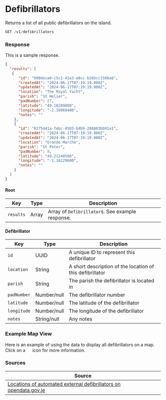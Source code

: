
# Defibrillators

Returns a list of all public defibrillators on the island.

```jsx
GET /v1/defibrillators
```

### Response
<Tabs>
<TabItem value="res-sample-200" label="200 (OK)">

This is a sample response.

```json title="Status: 200 (OK)"
{
  "results": [
   {
      "id": "090deca0-c5c1-41e3-a0cc-b26bcc1568a0",
      "createdAt": "2024-06-17T07:19:19.000Z",
      "updatedAt": "2024-06-17T07:19:19.000Z",
      "location": "The Royal Yacht",
      "parish": "St Helier",
      "padNumber": 27,
      "latitude": "49.18289800",
      "longitude": "-2.10869400",
      "notes": ""
    },
    {
      "id": "0275441a-febc-4503-b4b9-286883bb91a1",
      "createdAt": "2024-06-17T07:19:19.000Z",
      "updatedAt": "2024-06-17T07:19:19.000Z",
      "location": "Grande Marche",
      "parish": "St Peter",
      "padNumber": 9,
      "latitude": "49.21240500",
      "longitude": "-2.18229600",
      "notes": ""
    }
  ]
}
```

</TabItem>
<TabItem value="res-schema" label="Schema">

#### Root
| Key | Type | Description |
|-----|------|-------------|
|`results`|Array|Array of `Defibrillator`s. See example response.|

#### Defibrillator
| Key | Type | Description |
|-----|------|-------------|
|`id`|UUID|A unique ID to represent this defibrillator|
|`location`|String|A short description of the location of this defibrillator|
|`parish`|String|The parish the defibrillator is located in|
|`padNumber`|Number/null|The defibrillator number|
|`latitude`|Number/null|The latitude of the defibrillator|
|`longitude`|Number/null|The longitude of the defibrillator|
|`notes`|String/null|Any notes|

</TabItem>
</Tabs>

### Example Map View
Here is an example of using the data to display all defibrillators on a map. Click on a <img src="/img/defib.png" height="15" width="15" /> icon for more information.

<DefibMap />

### Sources
|Source|
|------|
|[Locations of automated external defibrillators on opendata.gov.je][opendata]|

[opendata]: https://opendata.gov.je/dataset/locations-of-automated-external-defibrillators-aed